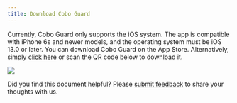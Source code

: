 ```yaml
---
title: Download Cobo Guard
---
```


Currently, Cobo Guard only supports the iOS system. The app is compatible with iPhone 6s and newer models, and the operating system must be iOS 13.0 or later. You can download Cobo Guard on the App Store. Alternatively, simply [click here](https://apps.apple.com/us/app/cobo-guard/id6450997458?ref=cobo-institutional-digital-asset-custody-provider) or scan the QR code below to download it.

<img src="/en/images/cobo-guard/common/QRcode.png" className="screenshot_modal"></img>

<Tip>Did you find this document helpful? Please [submit feedback](https://forms.zohopublic.com/cobo/form/DocumentFeedbackForm/formperma/QvLOhxJv1_JMsJ-1dleZ8Itb_7rzN-LtgvsDdxosoVI?referrername=manuals) to share your thoughts with us.</Tip>